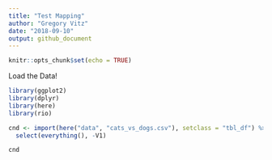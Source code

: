 ```yaml
---
title: "Test Mapping"
author: "Gregory Vitz"
date: "2018-09-10"
output: github_document
---
```


```r
knitr::opts_chunk$set(echo = TRUE)
```

Load the Data!

```r
library(ggplot2)
library(dplyr)
library(here)
library(rio)

cnd <- import(here("data", "cats_vs_dogs.csv"), setclass = "tbl_df") %>% 
  select(everything(), -V1)
```

```r
cnd
```

